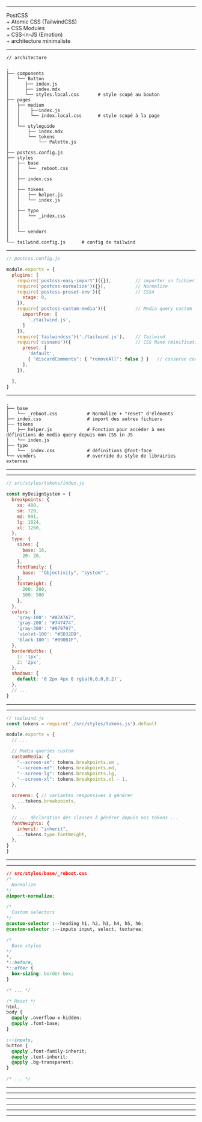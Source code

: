 
<Layout>
  <h1>
    <Translate id="myExperience.title" />
  </h1>
</Layout>

---

<Layout>
  <div style={{
    fontSize: '5rem',
    fontWeight: 'bold',
    fontFamily: 'Montserrat',
    textShadow: 'blue 0px 0.075em 0px, black 0px 0.135em 0px, blue 0px 0px 24px '
  }}>
    PostCSS <br/>
    + Atomic CSS (TailwindCSS) <br />
    + CSS Modules <br />
    + CSS-in-JS (Emotion) <br />
    + architecture minimaliste
  </div>
</Layout>

---

```
// architecture

.
├── components
│   └── Button
│      ├── index.js
│      ├── index.mdx
│      └── styles.local.css       # style scopé au bouton
├── pages
│   ├── medium
│   │    ├──index.js
│   │    └── index.local.css      # style scopé à la page
│   │
│   └── styleguide
│       ├── index.mdx
│       └── tokens
│           └── Palette.js
│
├── postcss.config.js
├── styles
│   ├── base
│   │   └── _reboot.css
│   │
│   ├── index.css
│   │
│   ├── tokens
│   │   ├── helper.js
│   │   └── index.js
│   │
│   ├── typo
│   │   └── _index.css
│   │
│   │
│   └── vendors
│
└── tailwind.config.js      # config de tailwind
```

---

```js
// postcss.config.js

module.exports = {
  plugins: [
    require('postcss-easy-import')({}),         // importer un fichier CSS dans un autre
    require('postcss-normalize')({}),           // Normalize
    require('postcss-preset-env')({             // CSS4
      stage: 0,
    }),
    require('postcss-custom-media')({           // Media query custom
      importFrom: [
        './tailwind.js',
      ]
    }),
    require('tailwindcss')('./tailwind.js'),    // Tailwind
    require('cssnano')({                        // CSS Nano (minification en prod)
      preset: [
        'default',
        { "discardComments": { "removeAll": false } }   // conserve certains commentaires pour PurgeCSS
      ],
    }),

  ],
}
```

---

```
.
├── base
│   └── _reboot.css           # Normalize + "reset" d'éléments
├── index.css                 # import des autres fichiers
├── tokens
│   ├── helper.js             # Fonction pour accéder à mes définitions de media query depuis mon CSS in JS
│   └── index.js
├── typo
│   └── _index.css            # définitions @font-face
└── vendors                   # override du style de librairies externes

```

---

<Layout>
  <Translate id="myExperience.designTokens" />
</Layout>

---

```js
// src/styles/tokens/index.js

const myDesignSystem = {
  breakpoints: {
    xs: 480,
    sm: 720,
    md: 991,
    lg: 1024,
    xl: 1260,
  },
  type: {
    sizes: {
      base: 16,
      20: 20,
    },
    fontFamily: {
      base: '"Objectivity", "system"',
    },
    fontWeight: {
      200: 200,
      500: 500
    },
  },
  colors: {
    'gray-100': "#A7A7A7",
    'gray-200': "#747474",
    'gray-300': "#979797",
    'violet-100': "#5D32DD",
    'black-100': "#090B1F",
  },
  borderWidths: {
    1: '1px',
    2: '2px',
  },
  shadows: {
    default: '0 2px 4px 0 rgba(0,0,0,0.2)',
  },
  // ...
}
```

---

<Layout>
  <Translate id="myExperience.designTokensTailwind" />
</Layout>

---

```js
// tailwind.js
const tokens = require('./src/styles/tokens.js').default

module.exports = {
  // ...

  // Media queries custom
  customMedia: {
    "--screen-sm": tokens.breakpoints.sm ,
    "--screen-md": tokens.breakpoints.md,
    "--screen-lg": tokens.breakpoints.lg,
    "--screen-xl": tokens.breakpoints.xl - 1,
  },

  screens: { // variantes responsives à générer
    ...tokens.breakpoints,
  },

  // ... déclaration des classes à générer depuis nos tokens ...
  fontWeights: {
    inherit: "inherit",
    ...tokens.type.fontWeight,
  },
}
}
```

---

<Layout>
  <Translate id="myExperience.baseCSS" />
</Layout>


---

```css
// src/styles/base/_reboot.css
/*
  Normalize
*/
@import-normalize;

/*
  Custom selectors
*/
@custom-selector :--heading h1, h2, h3, h4, h5, h6;
@custom-selector :--inputs input, select, textarea;

/*
  Base styles
*/
*,
*::before,
*::after {
  box-sizing: border-box;
}

/* ... */

/* Reset */
html,
body {
  @apply .overflow-x-hidden;
  @apply .font-base;
}

:--inputs,
button {
  @apply .font-family-inherit;
  @apply .text-inherit;
  @apply .bg-transparent;
}

/* ... */


```

---

<Layout>
  <Container>
    <Translate id="myExperience.withAtomic" />
  </Container>
</Layout>

---

<Layout>
  <Container>
    <Translate id="myExperience.withModules" />
  </Container>
</Layout>

---

<Layout>
  <Container>
    <Translate id="myExperience.withCssInJs" />
  </Container>
</Layout>

---

<Layout>
  <Container>
    <Translate id="myExperience.theming" />
  </Container>
</Layout>

---

<Gist url='https://gist.github.com/naomiHauret/e726fab528b624fb059bfe968edcd01e' />

---

<Layout>
  <Container>
    <Translate id="myExperience.prod" />
  </Container>
</Layout>
